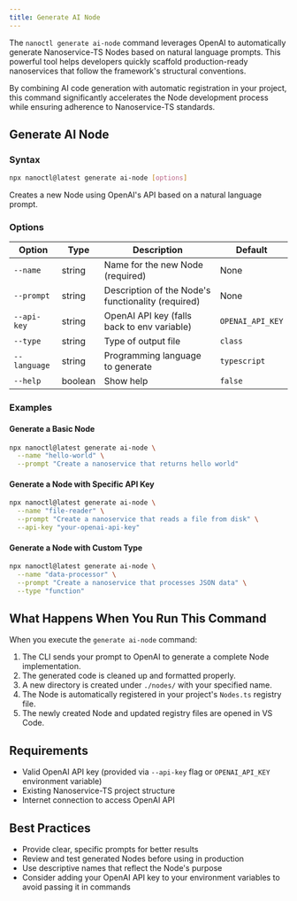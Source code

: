 ```yaml
---
title: Generate AI Node
---
```


The `nanoctl generate ai-node` command leverages OpenAI to automatically generate Nanoservice-TS Nodes based on natural language prompts. This powerful tool helps developers quickly scaffold production-ready nanoservices that follow the framework's structural conventions.

By combining AI code generation with automatic registration in your project, this command significantly accelerates the Node development process while ensuring adherence to Nanoservice-TS standards.

## Generate AI Node

### Syntax
```bash
npx nanoctl@latest generate ai-node [options]
```

Creates a new Node using OpenAI's API based on a natural language prompt.

### Options
| Option       | Type    | Description                                      | Default       |
|--------------|---------|--------------------------------------------------|---------------|
| `--name`     | string  | Name for the new Node (required)                 | None          |
| `--prompt`   | string  | Description of the Node's functionality (required)| None         |
| `--api-key`  | string  | OpenAI API key (falls back to env variable)      | `OPENAI_API_KEY` |
| `--type`     | string  | Type of output file                              | `class`       |
| `--language` | string  | Programming language to generate                 | `typescript`  |
| `--help`     | boolean | Show help                                        | `false`       |

### Examples

#### Generate a Basic Node
```bash
npx nanoctl@latest generate ai-node \
  --name "hello-world" \
  --prompt "Create a nanoservice that returns hello world"
```

#### Generate a Node with Specific API Key
```bash
npx nanoctl@latest generate ai-node \
  --name "file-reader" \
  --prompt "Create a nanoservice that reads a file from disk" \
  --api-key "your-openai-api-key"
```

#### Generate a Node with Custom Type
```bash
npx nanoctl@latest generate ai-node \
  --name "data-processor" \
  --prompt "Create a nanoservice that processes JSON data" \
  --type "function"
```

## What Happens When You Run This Command

When you execute the `generate ai-node` command:

1. The CLI sends your prompt to OpenAI to generate a complete Node implementation.
2. The generated code is cleaned up and formatted properly.
3. A new directory is created under `./nodes/` with your specified name.
4. The Node is automatically registered in your project's `Nodes.ts` registry file.
5. The newly created Node and updated registry files are opened in VS Code.

## Requirements

- Valid OpenAI API key (provided via `--api-key` flag or `OPENAI_API_KEY` environment variable)
- Existing Nanoservice-TS project structure
- Internet connection to access OpenAI API

## Best Practices

- Provide clear, specific prompts for better results
- Review and test generated Nodes before using in production
- Use descriptive names that reflect the Node's purpose
- Consider adding your OpenAI API key to your environment variables to avoid passing it in commands
